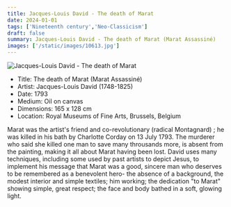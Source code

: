 ```yaml
---
title: Jacques-Louis David - The death of Marat
date: 2024-01-01
tags: ['Nineteenth century','Neo-Classicism']
draft: false
summary: Jacques-Louis David - The death of Marat (Marat Assassiné)
images: ['/static/images/10613.jpg']
---
```


![Jacques-Louis David - The death of Marat](/static/images/10613.jpg)

* Title: The death of Marat (Marat Assassiné)
* Artist: Jacques-Louis David (1748-1825)
* Date: 1793
* Medium: Oil on canvas
* Dimensions: 165 x 128 cm
* Location: Royal Museums of Fine Arts, Brussels, Belgium

Marat was the artist's friend and co-revolutionary (radical Montagnard) ; he was killed in his bath by Charlotte Corday on 13 July 1793. The murderer who said she killed one man to save many throusands more, is absent from the painting, making it all about Marat having been lost. David uses many techniques, including some used by past artists to depict Jesus, to implement his message that Marat was a good, sincere man who deserves to be remembered as a benevolent hero- the absence of a background, the modest interior and simple textiles; him working; the dedication \"to Marat\" showing simple, great respect; the face and body bathed in a soft, glowing light.
